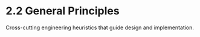 
# 2.2 General Principles

Cross-cutting engineering heuristics that guide design and implementation.

<DocCardList items={useCurrentSidebarCategory().items} />
